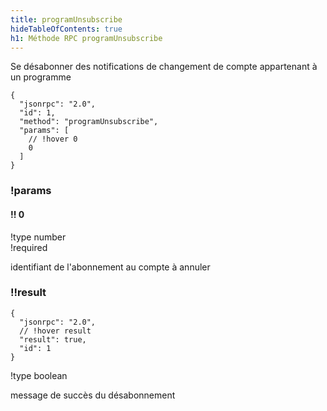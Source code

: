 ```yaml
---
title: programUnsubscribe
hideTableOfContents: true
h1: Méthode RPC programUnsubscribe
---
```


Se désabonner des notifications de changement de compte appartenant à un
programme

<APIMethod>

```jsonc !!request
{
  "jsonrpc": "2.0",
  "id": 1,
  "method": "programUnsubscribe",
  "params": [
    // !hover 0
    0
  ]
}
```

### !params

#### !! 0

!type number  
!required

identifiant de l'abonnement au compte à annuler

### !!result

```jsonc !response
{
  "jsonrpc": "2.0",
  // !hover result
  "result": true,
  "id": 1
}
```

!type boolean

message de succès du désabonnement

</APIMethod>
